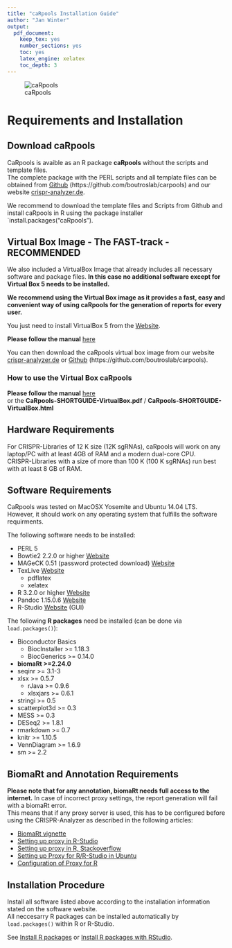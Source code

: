 ```yaml
---
title: "caRpools Installation Guide"
author: "Jan Winter"
output:
  pdf_document:
    keep_tex: yes
    number_sections: yes
    toc: yes
    latex_engine: xelatex
    toc_depth: 3
---
```


\newpage

![caRpools](./pictures/CaRpools.png)


\newpage


# Requirements and Installation

## Download caRpools

CaRpools is avaible as an R package **caRpools** without the scripts and template files.  
The complete package with the PERL scripts and all template files can be obtained from [Github](https://github.com/boutroslab/carpools) (https://github.com/boutroslab/carpools) and our website [crispr-analyzer.de](http://www.crispr-analyzer.org).  

We recommend to download the template files and Scripts from Github and install caRpools in R using the package installer `install.packages("caRpools").

## Virtual Box Image - The FAST-track - RECOMMENDED

We also included a VirtualBox Image that already includes all necessary software and package files. 
**In this case no additional software except for Virtual Box 5 needs to be installed.**  

**We recommend using the Virtual Box image as it provides a fast, easy and convenient way of using caRpools for the generation of reports for every user.**  

You just need to install VirtualBox 5 from the [Website](https://www.virtualbox.org).  

**Please follow the manual** [here](https://github.com/boutroslab/caRpools/blob/master/docs/CaRpools-SHORTGUIDE-VirtualBox.Rmd)

You can then download the caRpools virtual box image from our website [crispr-analyzer.de](http://www.crispr-analyzer.de) or [Github](https://github.com/boutroslab/carpools) (https://github.com/boutroslab/carpools).  

### How to use the Virtual Box caRpools

**Please follow the manual** [here](https://github.com/boutroslab/caRpools/blob/master/docs/CaRpools-SHORTGUIDE-VirtualBox.Rmd)  
or the **CaRpools-SHORTGUIDE-VirtualBox.pdf** / **CaRpools-SHORTGUIDE-VirtualBox.html**


## Hardware Requirements

For CRISPR-Libraries of 12 K size (12K sgRNAs), caRpools will work on any laptop/PC with at least 4GB of RAM and a modern dual-core CPU.  
CRISPR-Libraries with a size of more than 100 K (100 K sgRNAs) run best with at least 8 GB of RAM.

## Software Requirements

CaRpools was tested on MacOSX Yosemite and Ubuntu 14.04 LTS.  
However, it should work on any operating system that fulfills the software requirments.  

The following software needs to be installed:

* PERL 5
* Bowtie2 2.2.0 or higher [Website](http://bowtie-bio.sourceforge.net/bowtie2/index.shtml)
* MAGeCK 0.51 (password protected download) [Website](http://sourceforge.net/p/mageck/wiki/Home/)
* TexLive [Website](https://www.tug.org/texlive/)
  + pdflatex
  + xelatex
* R 3.2.0 or higher [Website](https://www.r-project.org/)
* Pandoc 1.15.0.6 [Website](http://www.http://pandoc.org/)
* R-Studio [Website](http://www.rstudio.com) (GUI)

The following **R packages** need be installed (can be done via `load.packages()`):

* Bioconductor Basics
    + BiocInstaller >= 1.18.3
    + BiocGenerics >= 0.14.0
* __biomaRt >=2.24.0__
* seqinr >= 3.1-3
* xlsx >= 0.5.7
  + rJava >= 0.9.6
  + xlsxjars >= 0.6.1
* stringi >= 0.5
* scatterplot3d  >= 0.3
* MESS >= 0.3
* DESeq2 >= 1.8.1
* rmarkdown >= 0.7
* knitr >= 1.10.5
* VennDiagram >= 1.6.9
* sm >= 2.2

## BiomaRt and Annotation Requirements

__Please note that for any annotation, biomaRt needs full access to the internet.__
In case of incorrect proxy settings, the report generation will fail with a biomaRt error.  
This means that if any proxy server is used, this has to be configured before using the CRISPR-Analyzer as described in the following articles:  

* [BiomaRt vignette](http://www.bioconductor.org/packages/release/bioc/vignettes/biomaRt/inst/doc/biomaRt.pdf)
* [Setting up proxy in R-Studio](https://support.rstudio.com/hc/en-us/articles/200488488-Configuring-R-to-Use-an-HTTP-Proxy)
* [Setting up proxy in R, Stackoverflow](http://stackoverflow.com/questions/6467277/proxy-setting-for-r)
* [Setting up Proxy for R/R-Studio in Ubuntu](http://askubuntu.com/questions/572722/setting-up-the-proxy-for-rstudio)
* [Configuration of Proxy for R](https://bhoom.wordpress.com/2013/05/27/configuring-r-to-use-an-http-proxy-faq-knowledge-base-rstudio-support/)

## Installation Procedure

Install all software listed above according to the installation information stated on the software website.  
All neccesarry R packages can be installed automatically by `load.packages()` within R or R-Studio.

See [Install R packages](http://www.r-bloggers.com/installing-r-packages/) or [Install R packages with RStudio](https://www.youtube.com/watch?v=u1r5XTqrCTQ).



